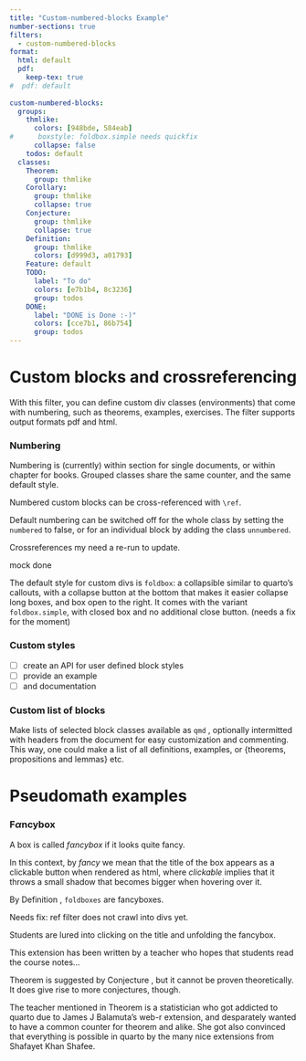 ```yaml
---
title: "Custom-numbered-blocks Example"
number-sections: true
filters:
  - custom-numbered-blocks
format:
  html: default
  pdf: 
    keep-tex: true
#  pdf: default
  
custom-numbered-blocks:
  groups:
    thmlike:
      colors: [948bde, 584eab]
#      boxstyle: foldbox.simple needs quickfix
      collapse: false
    todos: default  
  classes:
    Theorem:
      group: thmlike
    Corollary:
      group: thmlike
      collapse: true  
    Conjecture:
      group: thmlike
      collapse: true  
    Definition:
      group: thmlike
      colors: [d999d3, a01793]
    Feature: default
    TODO:
      label: "To do"
      colors: [e7b1b4, 8c3236]
      group: todos
    DONE:
      label: "DONE is Done :-)"
      colors: [cce7b1, 86b754]  
      group: todos
---
```


# Custom blocks and crossreferencing

With this filter, you can define custom div classes (environments) that come with numbering, such as theorems, examples, exercises. The filter supports output formats pdf and html.

::: Feature
### Numbering
Numbering is (currently) within section for single documents, or within chapter for books. Grouped classes share the same counter, and the same default style.

Numbered custom blocks can be cross-referenced with `\ref`.

Default numbering can be switched off for the whole class by setting the `numbered` to false, or for an individual block by adding the class `unnumbered`.

Crossreferences my need a re-run to update.
:::


::: DONE
mock done
:::

::: {.Feature title="Block box style"}
The default style for custom divs is `foldbox`: a collapsible similar to quarto's callouts, with a collapse button at the bottom that makes it easier collapse long boxes, and box open to the right. It comes with the variant `foldbox.simple`, with closed box and no additional close button. (needs a fix for the moment)
:::


::: TODO
### Custom styles
- [ ] create an API for user defined block styles
- [ ] provide an example
- [ ] and documentation
:::

::: TODO
### Custom list of blocks
Make lists of selected block classes available as `qmd` , optionally intermitted with headers from the document for easy customization and commenting.
This way, one could make a list of all definitions, examples, or {theorems, propositions and lemmas} etc.
:::

# Pseudomath examples

::: Definition
### F$\alpha$ncybox {#fancy}
A box is called *f$\alpha$ncybox* if it looks quite fancy. 

In this context, by *fancy* we mean that the title of the box appears as a clickable button when rendered as html, where *clickable* implies that it throws a small shadow that becomes bigger when hovering over it.
:::

::: Corollary
By Definition \ref{fancy}, `foldboxes` are fancyboxes.

Needs fix: ref filter does not crawl into divs yet.
:::

::: {.Conjecture #TeachersHope}
Students are lured into clicking on the title and unfolding the fancybox. 
::: 

::: {.Theorem #TeacherHopes collapse="false"}
This extension has been written by a teacher who hopes that students read the course notes...
:::

Theorem \ref{TeacherHopes} is suggested by Conjecture \ref{TeachersHope}, but it cannot be proven theoretically. It does give rise to more conjectures, though.

::: {.Conjecture .unnumbered}
The teacher mentioned in Theorem \ref{Teacherhopes} is a statistician who got addicted to quarto due to James J Balamuta's web-r extension, and desparately wanted to have a common counter for theorem and alike. She got also convinced that everything is possible in quarto by the many nice extensions from Shafayet Khan Shafee. 
:::
